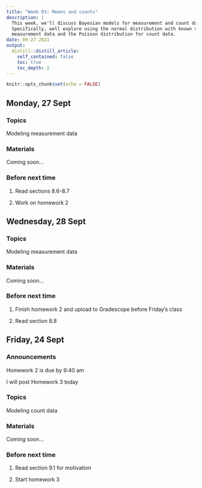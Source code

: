 ```yaml
---
title: "Week 03: Means and counts"
description: |
  This week, we'll discuss Bayesian models for measurement and count data. 
  Specifically, well explore using the normal distribution with known variance for
  measurement data and the Poisson distribution for count data.
date: 09-27-2021
output:
  distill::distill_article:
    self_contained: false
    toc: true
    toc_depth: 2
---
```



```r
knitr::opts_chunk$set(echo = FALSE)
```

## Monday, 27 Sept

### Topics

Modeling measurement data

### Materials

Coming soon...

### Before next time

1. Read sections 8.6-8.7

1. Work on homework 2



## Wednesday, 28 Sept

### Topics

Modeling measurement data

### Materials

Coming soon...


### Before next time

1. Finish homework 2 and upload to Gradescope before Friday's class

1. Read section 8.8

## Friday, 24 Sept

### Announcements

Homework 2 is due by 9:40 am

I will post Homework 3 today

### Topics

Modeling count data


### Materials

Coming soon...


### Before next time

1. Read section 9.1 for motivation

2. Start homework 3




